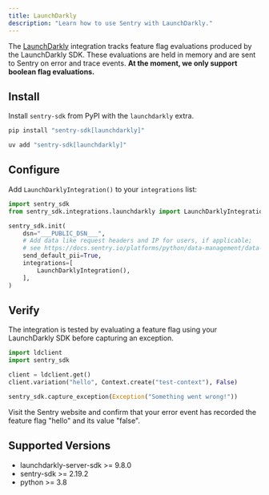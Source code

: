 ```yaml
---
title: LaunchDarkly
description: "Learn how to use Sentry with LaunchDarkly."
---
```


<PlatformContent includePath="feature-flags/prerelease-alert" />

The [LaunchDarkly](https://launchdarkly.com/) integration tracks feature flag evaluations produced by the LaunchDarkly SDK. These evaluations are held in memory and are sent to Sentry on error and trace events. **At the moment, we only support boolean flag evaluations.**

## Install

Install `sentry-sdk` from PyPI with the `launchdarkly` extra.

```bash {tabTitle:pip}
pip install "sentry-sdk[launchdarkly]"
```
```bash {tabTitle:uv}
uv add "sentry-sdk[launchdarkly]"
```

## Configure

Add `LaunchDarklyIntegration()` to your `integrations` list:

```python
import sentry_sdk
from sentry_sdk.integrations.launchdarkly import LaunchDarklyIntegration

sentry_sdk.init(
    dsn="___PUBLIC_DSN___",
    # Add data like request headers and IP for users, if applicable;
    # see https://docs.sentry.io/platforms/python/data-management/data-collected/ for more info
    send_default_pii=True,
    integrations=[
        LaunchDarklyIntegration(),
    ],
)
```

## Verify

The integration is tested by evaluating a feature flag using your LaunchDarkly SDK before capturing an exception.

```python
import ldclient
import sentry_sdk

client = ldclient.get()
client.variation("hello", Context.create("test-context"), False)

sentry_sdk.capture_exception(Exception("Something went wrong!"))
```

Visit the Sentry website and confirm that your error event has recorded the feature flag "hello" and its value "false".

## Supported Versions

- launchdarkly-server-sdk >= 9.8.0
- sentry-sdk >= 2.19.2
- python >= 3.8

<PlatformContent includePath="feature-flags/next-steps" />
